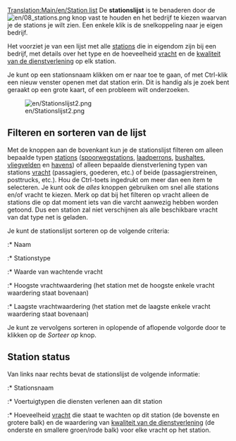[[Translation:Main/en/Station list]]
{{en/-}}
De '''stationslijst''' is te benaderen door de [[File:en/08 stations.png]] knop vast te houden en het bedrijf te kiezen waarvan je de stations je wilt zien. Een enkele klik is de snelkoppeling naar je eigen bedrijf.

Het voorziet je van een lijst met alle [[Main/nl/stations|stations]] die in eigendom zijn bij een bedrijf, met details over het type en de hoeveelheid [[Main/nl/vracht|vracht]] en de [[Main/en/spelmechanisme/Nl#Stationswaardering|kwaliteit van de dienstverlening]] op elk station.

Je kunt op een stationsnaam klikken om er naar toe te gaan, of met Ctrl-klik een nieuw venster openen met dat station erin. Dit is handig als je zoek bent geraakt op een grote kaart, of een probleem wilt onderzoeken.

[[File:en/Stationslijst2.png]]

==Filteren en sorteren van de lijst==
Met de knoppen aan de bovenkant kun je de stationslijst filteren om alleen bepaalde typen [[Main/nl/stations|stations]] ([[Main/nl/spoorwegstation|spoorwegstations]], [[Main/en/Laadperrons/Nl#Vrachtwagen laadperron|laadperrons]], [[Main/en/Laadperrons/Nl#Bushalte|bushaltes]], [[Main/nl/vliegveld|vliegvelden]] en [[Main/nl/Havens|havens]]) of alleen bepaalde dienstverlening typen van stations [[Main/nl/vracht|vracht]] (passagiers, goederen, etc.) of beide (passagierstreinen, posttrucks, etc.). Hou de Ctrl-toets ingedrukt om meer dan een item te selecteren. Je kunt ook de ''alles'' knoppen gebruiken om snel alle stations en/of vracht te kiezen. Merk op dat bij het filteren op vracht alleen de stations die op dat moment iets van die varcht aanwezig hebben worden getoond. Dus een station zal niet verschijnen als alle beschikbare vracht van dat type net is geladen.

Je kunt de stationslijst sorteren op de volgende criteria:
:* Naam
:* Stationstype
:* Waarde van wachtende vracht
:* Hoogste vrachtwaardering (het station met de hoogste enkele vracht waardering staat bovenaan)
:* Laagste vrachtwaardering (het station met de laagste enkele vracht waardering staat bovenaan)

Je kunt ze vervolgens sorteren in oplopende of aflopende volgorde door te klikken op de ''Sorteer op'' knop.

==Station status==
Van links naar rechts bevat de stationslijst de volgende informatie:
:* Stationsnaam
:* Voertuigtypen die diensten verlenen aan dit station
:* Hoeveelheid [[Main/nl/vracht|vracht]] die staat te wachten op dit station (de bovenste en grotere balk) en de waardering van [[Main/en/Spelmechanisme/Nl#Stationswaardering|kwaliteit van de dienstverlening]] (de onderste en smallere groen/rode balk) voor elke vracht op het station.